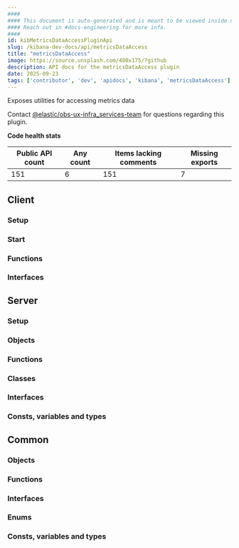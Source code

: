 ```yaml
---
####
#### This document is auto-generated and is meant to be viewed inside our experimental, new docs system.
#### Reach out in #docs-engineering for more info.
####
id: kibMetricsDataAccessPluginApi
slug: /kibana-dev-docs/api/metricsDataAccess
title: "metricsDataAccess"
image: https://source.unsplash.com/400x175/?github
description: API docs for the metricsDataAccess plugin
date: 2025-09-23
tags: ['contributor', 'dev', 'apidocs', 'kibana', 'metricsDataAccess']
---
```


Exposes utilities for accessing metrics data

Contact [@elastic/obs-ux-infra_services-team](https://github.com/orgs/elastic/teams/obs-ux-infra_services-team) for questions regarding this plugin.

**Code health stats**

| Public API count  | Any count | Items lacking comments | Missing exports |
|-------------------|-----------|------------------------|-----------------|
| 151 | 6 | 151 | 7 |

## Client

### Setup
<DocDefinitionList data={[metricsDataAccessObj.client.setup]}/>

### Start
<DocDefinitionList data={[metricsDataAccessObj.client.start]}/>

### Functions
<DocDefinitionList data={metricsDataAccessObj.client.functions}/>

### Interfaces
<DocDefinitionList data={metricsDataAccessObj.client.interfaces}/>

## Server

### Setup
<DocDefinitionList data={[metricsDataAccessObj.server.setup]}/>

### Objects
<DocDefinitionList data={metricsDataAccessObj.server.objects}/>

### Functions
<DocDefinitionList data={metricsDataAccessObj.server.functions}/>

### Classes
<DocDefinitionList data={metricsDataAccessObj.server.classes}/>

### Interfaces
<DocDefinitionList data={metricsDataAccessObj.server.interfaces}/>

### Consts, variables and types
<DocDefinitionList data={metricsDataAccessObj.server.misc}/>

## Common

### Objects
<DocDefinitionList data={metricsDataAccessObj.common.objects}/>

### Functions
<DocDefinitionList data={metricsDataAccessObj.common.functions}/>

### Interfaces
<DocDefinitionList data={metricsDataAccessObj.common.interfaces}/>

### Enums
<DocDefinitionList data={metricsDataAccessObj.common.enums}/>

### Consts, variables and types
<DocDefinitionList data={metricsDataAccessObj.common.misc}/>

